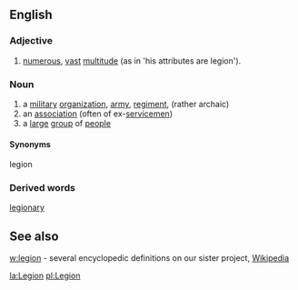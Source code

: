 == English ==

=== Adjective ===

# [[numerous]], [[vast]] [[multitude]] (as in 'his attributes are legion').

=== Noun ===
# a  [[military]] [[organization]], [[army]], [[regiment]], (rather archaic)
# an [[association]] (often of ex-[[servicemen]])
# a [[large]] [[group]] of [[people]]

==== Synonyms ====

legion

=== Derived words ===

[[legionary]]

== See also ==

[[w:legion]] - several encyclopedic definitions on our sister project, [[Wikipedia]]

[[la:Legion]]
[[pl:Legion]]